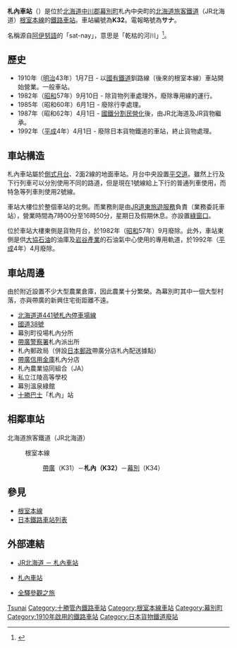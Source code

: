 {{noteTA
|T=zh-tw:札內車站;zh-hk:札內站;
|1=zh-tw:札內車站;zh-hk:札內站;
|2=zh-tw:帶廣車站;zh-hk:帶廣站;
|3=zh-tw:稻士別車站;zh-hk:稻士別站;
}}
{{日本車站資訊
|公司色 = #2cb431
|文字色 = 
|站名 = 札內車站
|圖片 = JR Satsunai sta 001.jpg
|pxl = 
|圖片說明 = 站房
|日文原名 = 札内
|平假名 = さつない
|羅馬拼音 = Satsunai
|副站名 = 
|前一站 = K31 [[帶廣車站|帶廣]]
|前一站距離 = 4.8
|後一站距離 = 3.6
|後一站 = [[幕別車站|幕別]] K34
|電報略號 = サナ
|車站編號 = {{車站編號c|#8cc63e|K32}}
|停站路線數 = 
|所屬公司 = [[北海道旅客鐵道|北海道旅客鐵道]]（JR北海道）
|所屬路線 = {{color|#8cc63e|■}}[[根室本線|根室本線]]
|距離 = 184.9
|起點站 = [[瀧川車站|瀧川]]
|所在地 = [[北海道|北海道]][[中川郡_(十勝支廳)|中川郡]][[幕別町|幕別町]]札內中央町
|車站構造 = 地面車站
|月台配置 = 2面2線
|啟用年月日 = 1910年（[[明治|明治]]43年）1月7日
|廢站年月日 = 
|乘客人數 = 287
|上下車人次 = 
|統計年度 = 2012年
|轉車 = 
|備註 = 業務委託車站<br/>設有[[綠窗口|綠窗口]]
|全寬備註 = 
}}

'''札內車站'''（{{jpn|j=札内駅|hg=さつないえき|rm=Satsunai eki|f=y}}）是位於[[北海道|北海道]][[中川郡_(十勝支廳)|中川郡]][[幕別町|幕別町]]札內中央町的[[北海道旅客鐵道|北海道旅客鐵道]]（JR北海道）[[根室本線|根室本線]]的[[鐵路車站|鐵路車站]]。車站編號為'''K32'''。電報略號為'''サナ'''。

名稱源自[[阿伊努語|阿伊努語]]的「sat-nay」，意思是「乾枯的河川」<ref>{{Cite web|url=http://www.pref.hokkaido.lg.jp/ks/ass/grp/5160P.pdf|title=アイヌ語地名リスト|accessdate=2017-08-16|author=北海道庁|date=|publisher=北海道庁|archive-date=2018-04-17|archive-url=https://web.archive.org/web/20180417012332/http://www.pref.hokkaido.lg.jp/ks/ass/grp/5160P.pdf|dead-url=no}}</ref>。

== 歷史 ==
* 1910年（[[明治|明治]]43年）1月7日 - 以[[日本國有鐵道|國有鐵道]]釧路線（後來的根室本線）車站開始營業。一般車站。
* 1982年（[[昭和|昭和]]57年）9月10日 - 除貨物列車處理外，廢除專用線的運行。
* 1985年（昭和60年）6月1日 - 廢除行李處理。
* 1987年（昭和62年）4月1日 - [[國鐵分割民營化|國鐵分割民營化]]後，由JR北海道及JR貨物繼承。
* 1992年（[[平成|平成]]4年）4月1日 - 廢除日本貨物鐵道的車站，終止貨物處理。

== 車站構造 ==
札內車站屬於[[側式月台|側式月台]]、2面2線的地面車站。月台中央設置[[平交道|平交道]]。雖然上行及下行列車可以分別使用不同的路道，但是現在1號線給上下行的普通列車使用，而特急等列車則使用2號線。

車站大樓位於整個車站的北側。而業務則是由[[JR道東旅遊服務|JR道東旅遊服務]]負責（業務委託車站），營業時間為7時00分至16時50分，星期日及假期休息。亦設置[[綠窗口|綠窗口]]。

位於車站大樓東側是貨物月台，於1982年（[[昭和|昭和]]57年）9月廢除。此外，車站東側是供[[宇宙石油|大協石油]]的油庫及[[岩谷產業|岩谷產業]]的石油氣中心使用的專用軌道，於1992年（[[平成|平成]]4年）4月廢除。

== 車站周邊 ==
由於附近設置不少大型農業倉庫，因此農業十分繁榮。為幕別町其中一個大型村落，亦與帶廣的新興住宅街距離不遠。
* [[北海道道441號札內停車場線|北海道道441號札內停車場線]]
* [[國道38號|國道38號]]
* 幕別町役場札內分所
* [[帶廣警察署|帶廣警察署]]札內派出所
* 札內郵政局（併設[[日本郵政|日本郵政]]帶廣分店札內配送據點）
* [[帶廣信用金庫|帶廣信用金庫]]札內分店
* 札內農業協同組合（JA{{lang|ja|さつない}}）
* 私立江陵高等學校
* 幕別溫泉綠館
* [[十勝巴士|十勝巴士]]「札內」站

== 相鄰車站 ==
; 北海道旅客鐵道（JR北海道）
: {{color|#8cc63e|■}}根室本線
:: [[帶廣站|帶廣]]（K31）－'''札內（K32）'''－[[幕別站|幕別]]（K34）

== 參見 ==
* [[根室本線|根室本線]]
* [[日本鐵路車站列表|日本鐵路車站列表]]

== 外部連結 ==
* {{ja}}[https://www.jrhokkaido.co.jp/network/station/station.html#4409 JR北海道 － 札內車站] {{Wayback|url=https://www.jrhokkaido.co.jp/network/station/station.html#4409 |date=20200815121259 }}
* {{ja}}[http://www.mapion.co.jp/station/ST20219/ 札內車站] {{Wayback|url=http://www.mapion.co.jp/station/ST20219/ |date=20191201021456 }}
* {{ja}}[http://www.tsuchibuta.com/jr-hokkaido/nemuroline/27satsunai/27satsunai.htm 全驛參觀之旅] {{Wayback|url=http://www.tsuchibuta.com/jr-hokkaido/nemuroline/27satsunai/27satsunai.htm |date=20190814063104 }}

{{根室本線2}}

{{Commonscat|Satsunai Station}}
{{DEFAULTSORT:Satsunai}}
[[Category:日本鐵路車站_Sa|Tsunai]]
[[Category:十勝管內鐵路車站|Category:十勝管內鐵路車站]]
[[Category:根室本線車站|Category:根室本線車站]]
[[Category:幕別町|Category:幕別町]]
[[Category:1910年啟用的鐵路車站|Category:1910年啟用的鐵路車站]]
[[Category:日本貨物鐵道廢站|Category:日本貨物鐵道廢站]]